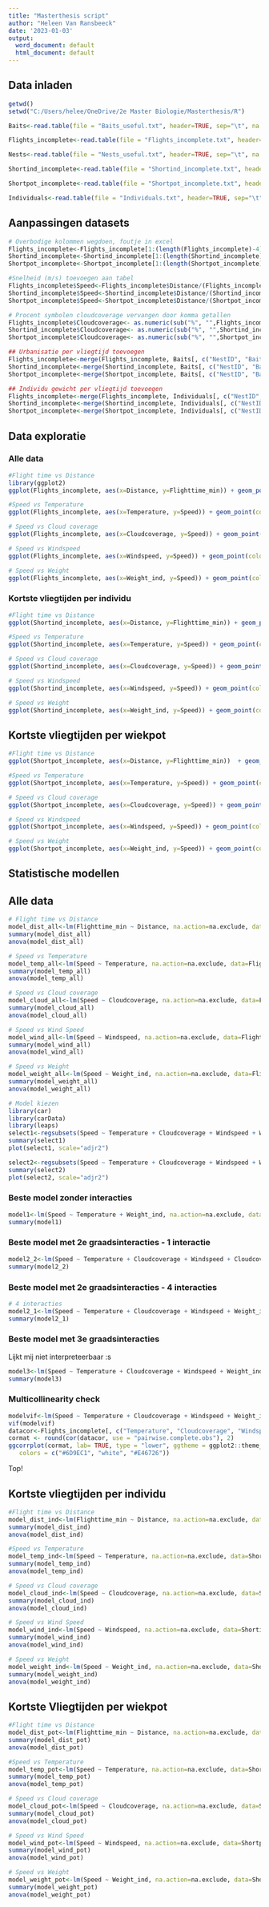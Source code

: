 ---
title: "Masterthesis script"
author: "Heleen Van Ransbeeck"
date: '2023-01-03'
output:
  word_document: default
  html_document: default
---
## Data inladen
```{r}
getwd()
setwd("C:/Users/helee/OneDrive/2e Master Biologie/Masterthesis/R")

Baits<-read.table(file = "Baits_useful.txt", header=TRUE, sep="\t", na.strings=c(""," ","NA"))

Flights_incomplete<-read.table(file = "Flights_incomplete.txt", header=TRUE, sep="\t", na.strings=c(""," ","NA"))

Nests<-read.table(file = "Nests_useful.txt", header=TRUE, sep="\t", na.strings=c(""," ","NA"))

Shortind_incomplete<-read.table(file = "Shortind_incomplete.txt", header=TRUE, sep="\t", na.strings=c(""," ","NA"))

Shortpot_incomplete<-read.table(file = "Shortpot_incomplete.txt", header=TRUE, sep="\t", na.strings=c(""," ","NA"))

Individuals<-read.table(file = "Individuals.txt", header=TRUE, sep="\t", na.strings=c(""," ","NA"))

```
## Aanpassingen datasets
```{r}
# Overbodige kolommen wegdoen, foutje in excel
Flights_incomplete<-Flights_incomplete[1:(length(Flights_incomplete)-4)]
Shortind_incomplete<-Shortind_incomplete[1:(length(Shortind_incomplete)-4)]
Shortpot_incomplete<-Shortpot_incomplete[1:(length(Shortpot_incomplete)-4)]

#Snelheid (m/s) toevoegen aan tabel
Flights_incomplete$Speed<-Flights_incomplete$Distance/(Flights_incomplete$Flighttime_min*60)
Shortind_incomplete$Speed<-Shortind_incomplete$Distance/(Shortind_incomplete$Flighttime_min*60)
Shortpot_incomplete$Speed<-Shortpot_incomplete$Distance/(Shortpot_incomplete$Flighttime_min*60)

# Procent symbolen cloudcoverage vervangen door komma getallen
Flights_incomplete$Cloudcoverage<- as.numeric(sub("%", "",Flights_incomplete$Cloudcoverage,fixed=TRUE))/100
Shortind_incomplete$Cloudcoverage<- as.numeric(sub("%", "",Shortind_incomplete$Cloudcoverage,fixed=TRUE))/100
Shortpot_incomplete$Cloudcoverage<- as.numeric(sub("%", "",Shortpot_incomplete$Cloudcoverage,fixed=TRUE))/100

## Urbanisatie per vliegtijd toevoegen
Flights_incomplete<-merge(Flights_incomplete, Baits[, c("NestID", "BaitID", "Urbanisation")], by=c("NestID", "BaitID"), all=TRUE)
Shortind_incomplete<-merge(Shortind_incomplete, Baits[, c("NestID", "BaitID", "Urbanisation")], by=c("NestID", "BaitID"), all=TRUE)
Shortpot_incomplete<-merge(Shortpot_incomplete, Baits[, c("NestID", "BaitID", "Urbanisation")], by=c("NestID", "BaitID"), all=TRUE)

## Individu gewicht per vliegtijd toevoegen
Flights_incomplete<-merge(Flights_incomplete, Individuals[, c("NestID", "BaitID","ColorInd", "Weight_ind")], by=c("NestID", "BaitID", "ColorInd"), all=TRUE)
Shortind_incomplete<-merge(Shortind_incomplete, Individuals[, c("NestID", "BaitID", "ColorInd", "Weight_ind")], by=c("NestID", "BaitID", "ColorInd"), all=TRUE)
Shortpot_incomplete<-merge(Shortpot_incomplete, Individuals[, c("NestID", "BaitID", "ColorInd","Weight_ind")], by=c("NestID", "BaitID", "ColorInd"), all=TRUE)
```


## Data exploratie

### Alle data

```{r}
#Flight time vs Distance
library(ggplot2)
ggplot(Flights_incomplete, aes(x=Distance, y=Flighttime_min)) + geom_point(color="aquamarine3") + geom_abline(intercept=0, slope=0.01, color="darkorange2", size=1.3) + geom_smooth(method="lm", se=TRUE, fullrange=FALSE, level=0.95, color="darkcyan")
```

```{r}
#Speed vs Temperature
ggplot(Flights_incomplete, aes(x=Temperature, y=Speed)) + geom_point(color="lightcoral") + geom_smooth(method="lm", se=TRUE, fullrange=FALSE, level=0.95, color="orangered3")
```

```{r}
# Speed vs Cloud coverage
ggplot(Flights_incomplete, aes(x=Cloudcoverage, y=Speed)) + geom_point(color="lightblue")  + geom_smooth(method="lm", se=TRUE, fullrange=FALSE, level=0.95, color="darkblue")
```

```{r}
# Speed vs Windspeed
ggplot(Flights_incomplete, aes(x=Windspeed, y=Speed)) + geom_point(color="khaki3")  + geom_smooth(method="lm", se=TRUE, fullrange=FALSE, level=0.95, color="olivedrab")
```

```{r}
# Speed vs Weight
ggplot(Flights_incomplete, aes(x=Weight_ind, y=Speed)) + geom_point(color="plum")  + geom_smooth(method="lm", se=TRUE, fullrange=FALSE, level=0.95, color="darkorchid4")
```

### Kortste vliegtijden per individu

```{r}
#Flight time vs Distance
ggplot(Shortind_incomplete, aes(x=Distance, y=Flighttime_min)) + geom_point(color="aquamarine3")  + geom_abline(intercept=0, slope=0.01, color="darkorange2", size=1.3) + geom_smooth(method="lm", se=TRUE, fullrange=FALSE, level=0.95, color="darkcyan")
```


```{r}
#Speed vs Temperature
ggplot(Shortind_incomplete, aes(x=Temperature, y=Speed)) + geom_point(color="lightcoral") + geom_smooth(method="lm", se=TRUE, fullrange=FALSE, level=0.95, color="orangered3")
```

```{r}
# Speed vs Cloud coverage
ggplot(Shortind_incomplete, aes(x=Cloudcoverage, y=Speed)) + geom_point(color="lightblue")  + geom_smooth(method="lm", se=TRUE, fullrange=FALSE, level=0.95, color="darkblue")
```

```{r}
# Speed vs Windspeed
ggplot(Shortind_incomplete, aes(x=Windspeed, y=Speed)) + geom_point(color="khaki3")  + geom_smooth(method="lm", se=TRUE, fullrange=FALSE, level=0.95, color="olivedrab")
```

```{r}
# Speed vs Weight
ggplot(Shortind_incomplete, aes(x=Weight_ind, y=Speed)) + geom_point(color="plum")  + geom_smooth(method="lm", se=TRUE, fullrange=FALSE, level=0.95, color="darkorchid4")
```


## Kortste vliegtijden per wiekpot

```{r}
#Flight time vs Distance
ggplot(Shortpot_incomplete, aes(x=Distance, y=Flighttime_min))  + geom_point(color="aquamarine3")  + geom_abline(intercept=0, slope=0.01, color="darkorange2", size=1.3) + geom_smooth(method="lm", se=TRUE, fullrange=FALSE, level=0.95, color="darkcyan")
```

```{r}
#Speed vs Temperature
ggplot(Shortpot_incomplete, aes(x=Temperature, y=Speed)) + geom_point(color="lightcoral") + geom_smooth(method="lm", se=TRUE, fullrange=FALSE, level=0.95, color="orangered3")
```

```{r}
# Speed vs Cloud coverage
ggplot(Shortpot_incomplete, aes(x=Cloudcoverage, y=Speed)) + geom_point(color="lightblue")  + geom_smooth(method="lm", se=TRUE, fullrange=FALSE, level=0.95, color="darkblue")
```


```{r}
# Speed vs Windspeed
ggplot(Shortpot_incomplete, aes(x=Windspeed, y=Speed)) + geom_point(color="khaki3")  + geom_smooth(method="lm", se=TRUE, fullrange=FALSE, level=0.95, color="olivedrab")
```

```{r}
# Speed vs Weight
ggplot(Shortpot_incomplete, aes(x=Weight_ind, y=Speed)) + geom_point(color="plum")  + geom_smooth(method="lm", se=TRUE, fullrange=FALSE, level=0.95, color="darkorchid4")
```


## Statistische modellen

## Alle data

```{r}
# Flight time vs Distance 
model_dist_all<-lm(Flighttime_min ~ Distance, na.action=na.exclude, data=Flights_incomplete)
summary(model_dist_all)
anova(model_dist_all)
```

```{r}
# Speed vs Temperature
model_temp_all<-lm(Speed ~ Temperature, na.action=na.exclude, data=Flights_incomplete)
summary(model_temp_all)
anova(model_temp_all)

```

```{r}
# Speed vs Cloud coverage
model_cloud_all<-lm(Speed ~ Cloudcoverage, na.action=na.exclude, data=Flights_incomplete)
summary(model_cloud_all)
anova(model_cloud_all)
```

```{r}
# Speed vs Wind Speed
model_wind_all<-lm(Speed ~ Windspeed, na.action=na.exclude, data=Flights_incomplete)
summary(model_wind_all)
anova(model_wind_all)
```

```{r}
# Speed vs Weight
model_weight_all<-lm(Speed ~ Weight_ind, na.action=na.exclude, data=Flights_incomplete)
summary(model_weight_all)
anova(model_weight_all)
```

```{r}
# Model kiezen
library(car)
library(carData)
library(leaps)
select1<-regsubsets(Speed ~ Temperature + Cloudcoverage + Windspeed + Weight_ind, na.action=na.exclude, data=Flights_incomplete, nbest=3)
summary(select1)
plot(select1, scale="adjr2")

select2<-regsubsets(Speed ~ Temperature + Cloudcoverage + Windspeed + Weight_ind + Temperature*Cloudcoverage + Temperature*Windspeed + Temperature*Weight_ind + Cloudcoverage*Windspeed + Cloudcoverage*Weight_ind + Windspeed*Weight_ind, na.action=na.exclude, data=Flights_incomplete, nbest=3)
summary(select2)
plot(select2, scale="adjr2")
```

### Beste model zonder interacties
```{r}
model1<-lm(Speed ~ Temperature + Weight_ind, na.action=na.exclude, data=Flights_incomplete)
summary(model1)
```

### Beste model met 2e graadsinteracties - 1 interactie
```{r}
model2_2<-lm(Speed ~ Temperature + Cloudcoverage + Windspeed + Cloudcoverage*Windspeed, na.action=na.exclude, data=Flights_incomplete)
summary(model2_2)
```

### Beste model met 2e graadsinteracties - 4 interacties
```{r}
# 4 interacties
model2_1<-lm(Speed ~ Temperature + Cloudcoverage + Windspeed + Weight_ind + Temperature*Cloudcoverage + Temperature*Windspeed + Temperature*Weight_ind + Cloudcoverage*Windspeed, na.action=na.exclude, data=Flights_incomplete)
summary(model2_1)
```


### Beste model met 3e graadsinteracties
Lijkt mij niet interpreteerbaar :s
```{r}
model3<-lm(Speed ~ Temperature + Cloudcoverage + Windspeed + Weight_ind + Temperature*Cloudcoverage + Temperature*Windspeed + Temperature*Weight_ind + Cloudcoverage*Windspeed + Cloudcoverage*Weight_ind + Windspeed*Weight_ind + Temperature*Cloudcoverage*Weight_ind + Temperature*Windspeed*Weight_ind, na.action=na.exclude, data=Flights_incomplete)
summary(model3)
```

### Multicollinearity check
```{r}
modelvif<-lm(Speed ~ Temperature + Cloudcoverage + Windspeed + Weight_ind, na.action=na.exclude, data=Flights_incomplete)
vif(modelvif)
datacor<-Flights_incomplete[, c("Temperature", "Cloudcoverage", "Windspeed", "Weight_ind")]
cormat <- round(cor(datacor, use = "pairwise.complete.obs"), 2)
ggcorrplot(cormat, lab= TRUE, type = "lower", ggtheme = ggplot2::theme_gray,
   colors = c("#6D9EC1", "white", "#E46726"))
```
Top!


## Kortste vliegtijden per individu

```{r}
#Flight time vs Distance
model_dist_ind<-lm(Flighttime_min ~ Distance, na.action=na.exclude, data=Shortind_incomplete)
summary(model_dist_ind)
anova(model_dist_ind)
```

```{r}
#Speed vs Temperature
model_temp_ind<-lm(Speed ~ Temperature, na.action=na.exclude, data=Shortind_incomplete)
summary(model_temp_ind)
anova(model_temp_ind)
```

```{r}
# Speed vs Cloud coverage
model_cloud_ind<-lm(Speed ~ Cloudcoverage, na.action=na.exclude, data=Shortind_incomplete)
summary(model_cloud_ind)
anova(model_cloud_ind)
```

```{r}
# Speed vs Wind Speed
model_wind_ind<-lm(Speed ~ Windspeed, na.action=na.exclude, data=Shortind_incomplete)
summary(model_wind_ind)
anova(model_wind_ind)
```

```{r}
# Speed vs Weight
model_weight_ind<-lm(Speed ~ Weight_ind, na.action=na.exclude, data=Shortind_incomplete)
summary(model_weight_ind)
anova(model_weight_ind)
```

## Kortste Vliegtijden per wiekpot

```{r}
#Flight time vs Distance
model_dist_pot<-lm(Flighttime_min ~ Distance, na.action=na.exclude, data=Shortpot_incomplete)
summary(model_dist_pot)
anova(model_dist_pot)
```

```{r}
#Speed vs Temperature
model_temp_pot<-lm(Speed ~ Temperature, na.action=na.exclude, data=Shortpot_incomplete)
summary(model_temp_pot)
anova(model_temp_pot)
```

```{r}
# Speed vs Cloud coverage
model_cloud_pot<-lm(Speed ~ Cloudcoverage, na.action=na.exclude, data=Shortpot_incomplete)
summary(model_cloud_pot)
anova(model_cloud_pot)
```

```{r}
# Speed vs Wind Speed
model_wind_pot<-lm(Speed ~ Windspeed, na.action=na.exclude, data=Shortpot_incomplete)
summary(model_wind_pot)
anova(model_wind_pot)
```

```{r}
# Speed vs Weight
model_weight_pot<-lm(Speed ~ Weight_ind, na.action=na.exclude, data=Shortpot_incomplete)
summary(model_weight_pot)
anova(model_weight_pot)
```


